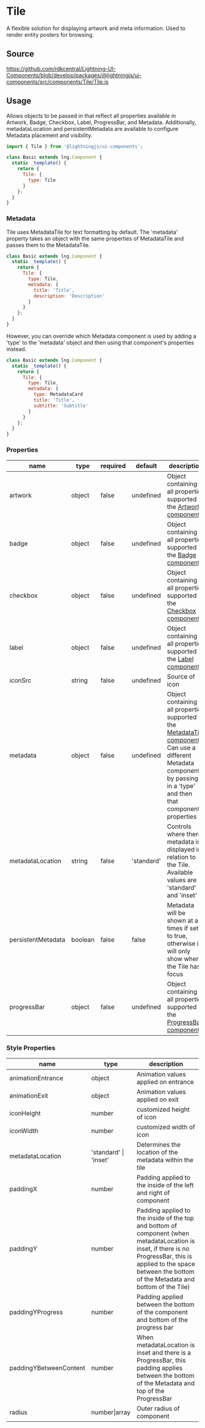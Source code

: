 ﻿<!--
  Copyright 2023 Comcast Cable Communications Management, LLC

  Licensed under the Apache License, Version 2.0 (the "License");
  you may not use this file except in compliance with the License.
  You may obtain a copy of the License at

  http://www.apache.org/licenses/LICENSE-2.0

  Unless required by applicable law or agreed to in writing, software
  distributed under the License is distributed on an "AS IS" BASIS,
  WITHOUT WARRANTIES OR CONDITIONS OF ANY KIND, either express or implied.
  See the License for the specific language governing permissions and
  limitations under the License.

  SPDX-License-Identifier: Apache-2.0
-->


# Tile

A flexible solution for displaying artwork and meta information. Used to render entity posters for browsing.

## Source

https://github.com/rdkcentral/Lightning-UI-Components/blob/develop/packages/@lightningjs/ui-components/src/components/Tile/Tile.js

## Usage

Allows objects to be passed in that reflect all properties available in Artwork, Badge, Checkbox, Label, ProgressBar, and Metadata. Additionally, metadataLocation and persistentMetadata are available to configure Metadata placement and visibility.

```js
import { Tile } from '@lightningjs/ui-components';

class Basic extends lng.Component {
  static _template() {
    return {
      Tile: {
        type: Tile
      }
    };
  }
}
```

<Canvas>
  <Story id="components-tile--tile" />
</Canvas>

### Metadata

Tile uses MetadataTile for text formatting by default. The 'metadata' property takes an object with the same properties of MetadataTile and passes them to the MetadataTile.

```js
class Basic extends lng.Component {
  static _template() {
    return {
      Tile: {
        type: Tile,
        metadata: {
          title: 'Title',
          description: 'Description'
        }
      }
    };
  }
}
```

However, you can override which Metadata component is used by adding a 'type' to the 'metadata' object and then using that component's properties instead.

```js
class Basic extends lng.Component {
  static _template() {
    return {
      Tile: {
        type: Tile,
        metadata: {
          type: MetadataCard
          title: 'Title',
          subtitle: 'Subtitle'
        }
      }
    };
  }
}
```

### Properties

| name               | type    | required | default    | description                                                                                                                                                                                                                             |
| ------------------ | ------- | -------- | ---------- | --------------------------------------------------------------------------------------------------------------------------------------------------------------------------------------------------------------------------------------- |
| artwork            | object  | false    | undefined  | Object containing all properties supported in the [Artwork component](?path=/docs/components-artwork--artwork)                                                                                                                          |
| badge              | object  | false    | undefined  | Object containing all properties supported in the [Badge component](?path=/docs/components-badge--text)                                                                                                                                 |
| checkbox           | object  | false    | undefined  | Object containing all properties supported in the [Checkbox component](?path=/docs/components-checkbox--checkbox)                                                                                                                       |
| label              | object  | false    | undefined  | Object containing all properties supported in the [Label component](?path=/docs/components-label--label)                                                                                                                                |
| iconSrc            | string  | false    | undefined  | Source of icon                                                                                                                                                                                                                          |
| metadata           | object  | false    | undefined  | Object containing all properties supported in the [MetadataTile component](?path=/docs/components-metadatatile--metadata-tile)<br /> Can use a different Metadata component by passing in a 'type' and then that component's properties |
| metadataLocation   | string  | false    | 'standard' | Controls where there metadata is displayed in relation to the Tile. Available values are 'standard' and 'inset'                                                                                                                         |
| persistentMetadata | boolean | false    | false      | Metadata will be shown at all times if set to true, otherwise it will only show when the Tile has focus                                                                                                                                 |
| progressBar        | object  | false    | undefined  | Object containing all properties supported in the [ProgressBar component](?path=/docs/components-progressbar--progress-bar)                                                                                                             |

### Style Properties

| name                   | type                  | description                                                                                                                                                                                                           |
| ---------------------- | --------------------- | --------------------------------------------------------------------------------------------------------------------------------------------------------------------------------------------------------------------- |
| animationEntrance      | object                | Animation values applied on entrance                                                                                                                                                                                  |
| animationExit          | object                | Animation values applied on exit                                                                                                                                                                                      |
| iconHeight             | number                | customized height of icon                                                                                                                                                                                             |
| iconWidth              | number                | customized width of icon                                                                                                                                                                                              |
| metadataLocation       | 'standard' \| 'inset' | Determines the location of the metadata within the tile                                                                                                                                                               |
| paddingX               | number                | Padding applied to the inside of the left and right of component                                                                                                                                                      |
| paddingY               | number                | Padding applied to the inside of the top and bottom of component (when metadataLocation is inset, if there is no ProgressBar, this is applied to the space between the bottom of the Metadata and bottom of the Tile) |
| paddingYProgress       | number                | Padding applied between the bottom of the component and bottom of the progress bar                                                                                                                                    |
| paddingYBetweenContent | number                | When metadataLocation is inset and there is a ProgressBar, this padding applies between the bottom of the Metadata and top of the ProgressBar                                                                         |
| radius                 | number\|array         | Outer radius of component                                                                                                                                                                                             |
